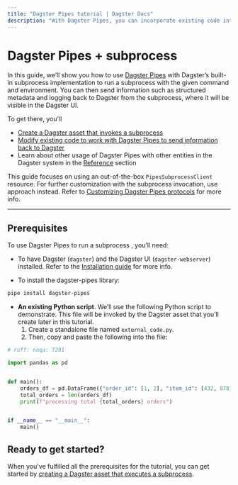```yaml
---
title: "Dagster Pipes tutorial | Dagster Docs"
description: "With Dagster Pipes, you can incorporate existing code into Dagster without huge refactors. This guide shows you how to modify existing code to work with Dagster Pipes."
---
```


# Dagster Pipes + subprocess

In this guide, we’ll show you how to use [Dagster Pipes](/guides/dagster-pipes) with Dagster’s built-in subprocess implementation to run a subprocess with the given command and environment. You can then send information such as structured metadata and logging back to Dagster from the subprocess, where it will be visible in the Dagster UI.

To get there, you'll

- [Create a Dagster asset that invokes a subprocess](/guides/dagster-pipes/subprocess/create-subprocess-asset)
- [Modify existing code to work with Dagster Pipes to send information back to Dagster](/guides/dagster-pipes/subprocess/modify-external-code)
- Learn about other usage of Dagster Pipes with other entities in the Dagster system in the [Reference](/guides/dagster-pipes/subprocess/reference) section

<Note>

This guide focuses on using an out-of-the-box `PipesSubprocessClient` resource. For further customization with the subprocess invocation, use <PyObject module="dagster_pipes" object="open_dagster_pipes"/> approach instead. Refer to [Customizing Dagster Pipes protocols](/guides/dagster-pipes/customizing-dagster-pipes-protocols) for more info.

</Note>

---

## Prerequisites

To use Dagster Pipes to run a subprocess , you’ll need:

- To have Dagster (`dagster`) and the Dagster UI (`dagster-webserver`) installed. Refer to the [Installation guide](/getting-started/install) for more info.

- To install the dagster-pipes library:

```bash
pipe install dagster-pipes
```

- **An existing Python script**. We’ll use the following Python script to demonstrate. This file will be invoked by the Dagster asset that you’ll create later in this tutorial.
  1. Create a standalone file named `external_code.py`.
  2. Then, copy and paste the following into the file:

```python file=/guides/dagster/dagster_pipes/subprocess/external_code_original.py lines=1-
# ruff: noqa: T201

import pandas as pd


def main():
    orders_df = pd.DataFrame({"order_id": [1, 2], "item_id": [432, 878]})
    total_orders = len(orders_df)
    print(f"processing total {total_orders} orders")


if __name__ == "__main__":
    main()
```

## Ready to get started?

When you've fulfilled all the prerequisites for the tutorial, you can get started by [creating a Dagster asset that executes a subprocess](/guides/dagster-pipes/subprocess/create-subprocess-asset).
